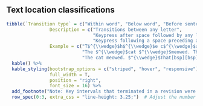 ## Text location classifications

```r
tibble(`Transition type` = c("Within word", "Below word", "Before sentence"),
                Description = c("Transitions between any letter",
                                "Keypress after space followed by any letter",
                                "Keypress following a space preceding any letter"),
                Example = c("T$^{\\wedge}$h$^{\\wedge}$e c$^{\\wedge}$a$^{\\wedge}$t m$^{\\wedge}$e$^{\\wedge}$o$^{\\wedge}$w$^{\\wedge}$e$^{\\wedge}$d. T$^{\\wedge}$h$^{\\wedge}$a$^{\\wedge}$t[bsp][bsp]e$^{\\wedge}$n i$^{\\wedge}$t s$^{\\wedge}$l$^{\\wedge}$e$^{\\wedge}$p$^{\\wedge}$t.", 
                            "The $^{\\wedge}$cat $^{\\wedge}$meowed. That[bsp][bsp]en $^{\\wedge}$it $^{\\wedge}$slept.", 
                            "The cat meowed. $^{\\wedge}$That[bsp][bsp]en it slept.")) %>% 
  kable() %>% 
  kable_styling(bootstrap_options = c("striped", "hover", "responsive"),
                full_width = T, 
                position = "right",
                font_size = 16) %>% 
  add_footnote("Note: Key intervals that terminated in a revision were removed.") %>% 
  row_spec(0:3, extra_css = "line-height: 3.25;")  # Adjust the number for more spacing

```
